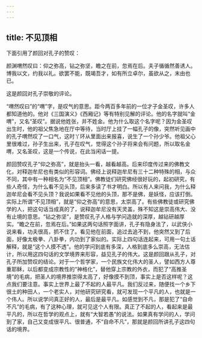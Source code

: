 ```yaml
---
---
---
```

title: 不见顶相
---




下面引用了颜回对孔子的赞叹：

颜渊喟然叹曰：仰之弥高，钻之弥坚，瞻之在前，忽焉在后。夫子循循然善诱人。博我以文，约我以礼。欲罢不能，既竭吾才，如有所立卓尔，虽欲从之，末由也已。

这是颜回对孔子崇敬的评论。

“喟然叹曰”的“喟”字，是叹气的意思。距今两百多年前的一位才子金圣叹，许多人都知道他的。他对《三国演义》《西厢记》等有特别见解的评论。他的名字就叫“金喟”，又名“圣叹”。据说他姓张，并不姓金。他为什么取这个名字呢？因为金圣叹出生时，他的祖父焦急地在厅中等待，当时厅上挂了一幅孔子的像，突然听见画中的孔子喟然叹了一口气，这时丫环从里面出来报喜，说生了一个孙少爷。他祖父心里很难过，孙子生出来，孔子在叹气，觉得这个孙子将来会有问题，所以取名金喟，又名圣叹，这是一个传说，在此当闲话一提。

颜回赞叹孔子“仰之弥高”，就是抬头一看，越看越高。后来印度传过来的佛教文化，对释迦牟尼也有类似的形容词。佛经上说释迦牟尼有三十二种特殊的相，与众不同，其中有一种相名为“不见顶相”。佛教徒们研究佛经很好玩的，起初研究，有些人奇怪，为什么看不见头顶，后来多读了书才明白。所以有人来问我，为什么释迦牟尼会看不见头顶？我说如果看不见他的头顶，那不是佛，是妖怪，应该打倒。实际上所谓“不见顶相”，就是“仰之弥高”的意思，太崇高了。有些佛教徒或研究佛学的人，把这句话当成真的了，说释迦牟尼没有天灵盖，殊不知这是崇高伟大、没有止境的意思。“钻之弥坚”，是赞叹孔子人格与学问造就的深厚，越钻研越厚实。“瞻之在前，忽焉在后。”如果这两句话照字面讲，孔子有隐身法了，以武侠小说来看，功夫很高，抓不住了。看见他在前面，追过去追不到，他突然又到了后面，好像太极拳、八卦拳，内功到了家似的。实际上四句话连起来，可用一句土话解释，就是“这个人摸不透”。他的学问到底有多深，人格到底多么崇高，无法估计，所以用这四句话的文学境界来形容，益见孔子的伟大。这是颜回跟从孔子，对孔子所加赞叹的结论。对于一个哲学家，一个民族文化伟大的圣人，譬如西方人尊重耶稣，以后都变成宗教性的“神格化”，替他穿上宗教的外衣，而犯了“高推圣境”的毛病，把圣人的境界推崇得太高了，好像摸不到顶，事实上是否这样呢？这点我们要注意。事实上世界上最了不起的人最平凡。我们反过来，随便找一个乡下很土的种田人，一个老实人，对他研究研究看，就可发现一个平凡的人，也就是一个伟人。所以说学问真正好的人，最后是最平凡。如感觉到不凡，那是犯了“自命不凡”的毛病，有了这种心理，就可见这个人有限。真正了不起的人，看起来是最平凡的，所以在哲学的观点上，就有“大智若愚”的说法。如果真有学问的人，学问到了家，自己又变成很平凡、很普通，不“自命不凡”，那就是颜回所讲孔子这四句话的境界。